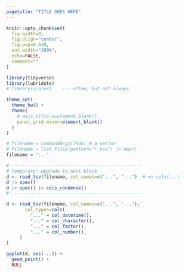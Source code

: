 ```yaml
---
pagetitle: "TITLE GOES HERE"
---
```


```r

knitr::opts_chunk$set(
  fig.width=8,
  fig.align="center",
  fig.asp=0.618,
  out.width="100%",
  echo=FALSE,
  comment=""
)

library(tidyverse)
library(lubridate)
# library(scales)    --- often, but not always

theme_set(
  theme_bw() +
  theme(
    # axis.title.x=element_blank(),
    panel.grid.minor=element_blank()
  )
)

```

```r

# filename = commandArgs(TRUE) # a vector
# filename = list.files(pattern="*.tsv") |> max()
filename = "..."

# -------------------------------------------------
# temporary: upgrade to next block
d <- read_tsv(filename, col_names=c("...", "...")  # => cols(...)
d |> spec()
d |> spec() |> cols_condense()
# -------------------------------------------------

d <- read_tsv(filename, col_names=c("...", "..."),
       col_types=cols(
         "..." = col_datetime(),
         "..." = col_character(),
         "..." = col_factor(),
         "..." = col_number(),
     )
)

```

```r

ggplot(d, aes(...)) +
  geom_point() +
  NULL

```

